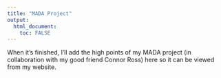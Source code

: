```yaml
---
title: "MADA Project"
output: 
  html_document:
    toc: FALSE
---
```


When it's finished, I'll add the high points of my MADA project (in collaboration with my good friend Connor Ross) here so it can be viewed from my website. 